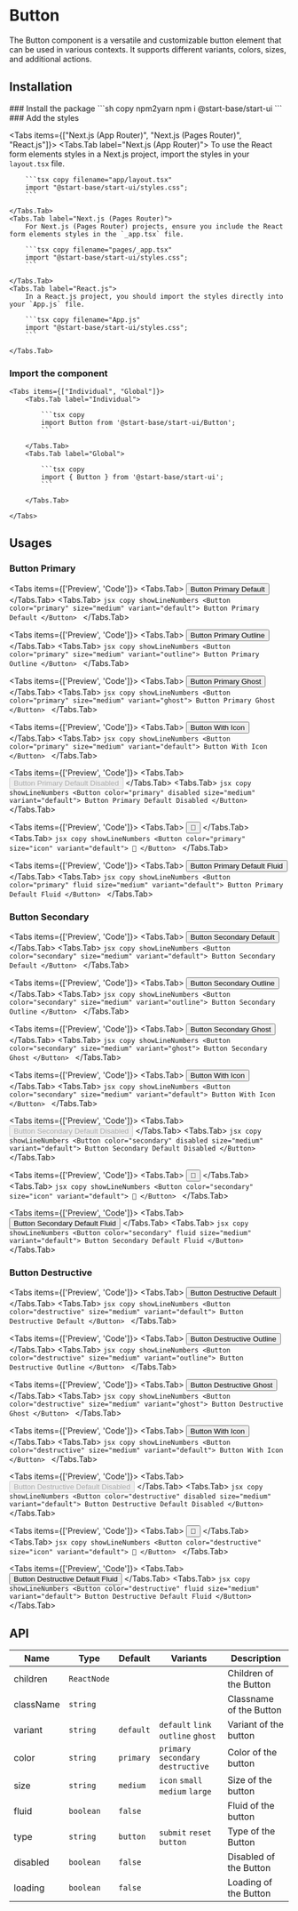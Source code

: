 
# Button

The Button component is a versatile and customizable button element that can be used in various contexts. It supports different variants, colors, sizes, and additional actions.

## Installation

<Steps>
### Install the package
```sh copy npm2yarn
npm i @start-base/start-ui
```
### Add the styles

<Tabs items={["Next.js (App Router)", "Next.js (Pages Router)", "React.js"]}>
    <Tabs.Tab label="Next.js (App Router)">
        To use the React form elements styles in a Next.js project, import the styles in your `layout.tsx` file.

        ```tsx copy filename="app/layout.tsx"
        import "@start-base/start-ui/styles.css";
        ```

    </Tabs.Tab>
    <Tabs.Tab label="Next.js (Pages Router)">
        For Next.js (Pages Router) projects, ensure you include the React form elements styles in the `_app.tsx` file.

        ```tsx copy filename="pages/_app.tsx"
        import "@start-base/start-ui/styles.css";
        ```

    </Tabs.Tab>
    <Tabs.Tab label="React.js">
        In a React.js project, you should import the styles directly into your `App.js` file.

        ```tsx copy filename="App.js"
        import "@start-base/start-ui/styles.css";
        ```

    </Tabs.Tab>

</Tabs>

### Import the component

    <Tabs items={["Individual", "Global"]}>
        <Tabs.Tab label="Individual">

            ```tsx copy
            import Button from '@start-base/start-ui/Button';
            ```

        </Tabs.Tab>
        <Tabs.Tab label="Global">

            ```tsx copy
            import { Button } from '@start-base/start-ui';
            ```

        </Tabs.Tab>

    </Tabs>

</Steps>

## Usages

### Button Primary

<Tabs items={['Preview', 'Code']}>
  <Tabs.Tab>
    <Preview height={200}>
      <Button color="primary" size="medium" variant="default">
        Button Primary Default
      </Button>
    </Preview>
  </Tabs.Tab>
  <Tabs.Tab>
    ```jsx copy showLineNumbers
    <Button color="primary" size="medium" variant="default">
      Button Primary Default
    </Button>
    ```
  </Tabs.Tab>
</Tabs>

<Tabs items={['Preview', 'Code']}>
  <Tabs.Tab>
    <Preview height={200}>
      <Button color="primary" size="medium" variant="outline">
        Button Primary Outline
      </Button>
    </Preview>
  </Tabs.Tab>
  <Tabs.Tab>
    ```jsx copy showLineNumbers
    <Button color="primary" size="medium" variant="outline">
      Button Primary Outline
    </Button>
    ```
  </Tabs.Tab>
</Tabs>

<Tabs items={['Preview', 'Code']}>
  <Tabs.Tab>
    <Preview height={200}>
      <Button color="primary" size="medium" variant="ghost">
        Button Primary Ghost
      </Button>
    </Preview>
  </Tabs.Tab>
  <Tabs.Tab>
    ```jsx copy showLineNumbers
    <Button color="primary" size="medium" variant="ghost">
      Button Primary Ghost
    </Button>
    ```
  </Tabs.Tab>
</Tabs>

<Tabs items={['Preview', 'Code']}>
  <Tabs.Tab>
    <Preview height={200}>
      <Button color="primary" size="medium" variant="default">
        Button With Icon
      </Button>
    </Preview>
  </Tabs.Tab>
  <Tabs.Tab>
    ```jsx copy showLineNumbers
    <Button color="primary" size="medium" variant="default">
      Button With Icon
    </Button>
    ```
  </Tabs.Tab>
</Tabs>

<Tabs items={['Preview', 'Code']}>
  <Tabs.Tab>
    <Preview height={200}>
      <Button color="primary" disabled size="medium" variant="default">
        Button Primary Default Disabled
      </Button>
    </Preview>
  </Tabs.Tab>
  <Tabs.Tab>
    ```jsx copy showLineNumbers
    <Button color="primary" disabled size="medium" variant="default">
      Button Primary Default Disabled
    </Button>
    ```
  </Tabs.Tab>
</Tabs>

<Tabs items={['Preview', 'Code']}>
  <Tabs.Tab>
    <Preview height={200}>
      <Button color="primary" size="icon" variant="default">
        🔔
      </Button>
    </Preview>
  </Tabs.Tab>
  <Tabs.Tab>
    ```jsx copy showLineNumbers
    <Button color="primary" size="icon" variant="default">
      🔔
    </Button>
    ```
  </Tabs.Tab>
</Tabs>

<Tabs items={['Preview', 'Code']}>
  <Tabs.Tab>
    <Preview height={200}>
      <Button color="primary" fluid size="medium" variant="default">
        Button Primary Default Fluid
      </Button>
    </Preview>
  </Tabs.Tab>
  <Tabs.Tab>
    ```jsx copy showLineNumbers
    <Button color="primary" fluid size="medium" variant="default">
      Button Primary Default Fluid
    </Button>
    ```
  </Tabs.Tab>
</Tabs>

### Button Secondary

<Tabs items={['Preview', 'Code']}>
  <Tabs.Tab>
    <Preview height={200}>
      <Button color="secondary" size="medium" variant="default">
        Button Secondary Default
      </Button>
    </Preview>
  </Tabs.Tab>
  <Tabs.Tab>
    ```jsx copy showLineNumbers
    <Button color="secondary" size="medium" variant="default">
      Button Secondary Default
    </Button>
    ```
  </Tabs.Tab>
</Tabs>

<Tabs items={['Preview', 'Code']}>
  <Tabs.Tab>
    <Preview height={200}>
      <Button color="secondary" size="medium" variant="outline">
        Button Secondary Outline
      </Button>
    </Preview>
  </Tabs.Tab>
  <Tabs.Tab>
    ```jsx copy showLineNumbers
    <Button color="secondary" size="medium" variant="outline">
      Button Secondary Outline
    </Button>
    ```
  </Tabs.Tab>
</Tabs>

<Tabs items={['Preview', 'Code']}>
  <Tabs.Tab>
    <Preview height={200}>
      <Button color="secondary" size="medium" variant="ghost">
        Button Secondary Ghost
      </Button>
    </Preview>
  </Tabs.Tab>
  <Tabs.Tab>
    ```jsx copy showLineNumbers
    <Button color="secondary" size="medium" variant="ghost">
      Button Secondary Ghost
    </Button>
    ```
  </Tabs.Tab>
</Tabs>

<Tabs items={['Preview', 'Code']}>
  <Tabs.Tab>
    <Preview height={200}>
      <Button color="secondary" size="medium" variant="default">
        Button With Icon
      </Button>
    </Preview>
  </Tabs.Tab>
  <Tabs.Tab>
    ```jsx copy showLineNumbers
    <Button color="secondary" size="medium" variant="default">
      Button With Icon
    </Button>
    ```
  </Tabs.Tab>
</Tabs>

<Tabs items={['Preview', 'Code']}>
  <Tabs.Tab>
    <Preview height={200}>
      <Button color="secondary" disabled size="medium" variant="default">
        Button Secondary Default Disabled
      </Button>
    </Preview>
  </Tabs.Tab>
  <Tabs.Tab>
    ```jsx copy showLineNumbers
    <Button color="secondary" disabled size="medium" variant="default">
      Button Secondary Default Disabled
    </Button>
    ```
  </Tabs.Tab>
</Tabs>

<Tabs items={['Preview', 'Code']}>
  <Tabs.Tab>
    <Preview height={200}>
      <Button color="secondary" size="icon" variant="default">
        🔔
      </Button>
    </Preview>
  </Tabs.Tab>
  <Tabs.Tab>
    ```jsx copy showLineNumbers
    <Button color="secondary" size="icon" variant="default">
      🔔
    </Button>
    ```
  </Tabs.Tab>
</Tabs>

<Tabs items={['Preview', 'Code']}>
  <Tabs.Tab>
    <Preview height={200}>
      <Button color="secondary" fluid size="medium" variant="default">
        Button Secondary Default Fluid
      </Button>
    </Preview>
  </Tabs.Tab>
  <Tabs.Tab>
    ```jsx copy showLineNumbers
    <Button color="secondary" fluid size="medium" variant="default">
      Button Secondary Default Fluid
    </Button>
    ```
  </Tabs.Tab>
</Tabs>

### Button Destructive

<Tabs items={['Preview', 'Code']}>
  <Tabs.Tab>
    <Preview height={200}>
      <Button color="destructive" size="medium" variant="default">
        Button Destructive Default
      </Button>
    </Preview>
  </Tabs.Tab>
  <Tabs.Tab>
    ```jsx copy showLineNumbers
    <Button color="destructive" size="medium" variant="default">
      Button Destructive Default
    </Button>
    ```
  </Tabs.Tab>
</Tabs>

<Tabs items={['Preview', 'Code']}>
  <Tabs.Tab>
    <Preview height={200}>
      <Button color="destructive" size="medium" variant="outline">
        Button Destructive Outline
      </Button>
    </Preview>
  </Tabs.Tab>
  <Tabs.Tab>
    ```jsx copy showLineNumbers
    <Button color="destructive" size="medium" variant="outline">
      Button Destructive Outline
    </Button>
    ```
  </Tabs.Tab>
</Tabs>

<Tabs items={['Preview', 'Code']}>
  <Tabs.Tab>
    <Preview height={200}>
      <Button color="destructive" size="medium" variant="ghost">
        Button Destructive Ghost
      </Button>
    </Preview>
  </Tabs.Tab>
  <Tabs.Tab>
    ```jsx copy showLineNumbers
    <Button color="destructive" size="medium" variant="ghost">
      Button Destructive Ghost
    </Button>
    ```
  </Tabs.Tab>
</Tabs>

<Tabs items={['Preview', 'Code']}>
  <Tabs.Tab>
    <Preview height={200}>
      <Button color="destructive" size="medium" variant="default">
        Button With Icon
      </Button>
    </Preview>
  </Tabs.Tab>
  <Tabs.Tab>
    ```jsx copy showLineNumbers
    <Button color="destructive" size="medium" variant="default">
      Button With Icon
    </Button>
    ```
  </Tabs.Tab>
</Tabs>

<Tabs items={['Preview', 'Code']}>
  <Tabs.Tab>
    <Preview height={200}>
      <Button color="destructive" disabled size="medium" variant="default">
        Button Destructive Default Disabled
      </Button>
    </Preview>
  </Tabs.Tab>
  <Tabs.Tab>
    ```jsx copy showLineNumbers
    <Button color="destructive" disabled size="medium" variant="default">
      Button Destructive Default Disabled
    </Button>
    ```
  </Tabs.Tab>
</Tabs>

<Tabs items={['Preview', 'Code']}>
  <Tabs.Tab>
    <Preview height={200}>
      <Button color="destructive" size="icon" variant="default">
        🔔
      </Button>
    </Preview>
  </Tabs.Tab>
  <Tabs.Tab>
    ```jsx copy showLineNumbers
    <Button color="destructive" size="icon" variant="default">
      🔔
    </Button>
    ```
  </Tabs.Tab>
</Tabs>

<Tabs items={['Preview', 'Code']}>
  <Tabs.Tab>
    <Preview height={200}>
      <Button color="destructive" fluid size="medium" variant="default">
        Button Destructive Default Fluid
      </Button>
    </Preview>
  </Tabs.Tab>
  <Tabs.Tab>
    ```jsx copy showLineNumbers
    <Button color="destructive" fluid size="medium" variant="default">
      Button Destructive Default Fluid
    </Button>
    ```
  </Tabs.Tab>
</Tabs>

## API

| Name      | Type        | Default   | Variants                            | Description             |
| --------- | ----------- | --------- | ----------------------------------- | ----------------------- |
| children  | `ReactNode` |           |                                     | Children of the Button  |
| className | `string`    |           |                                     | Classname of the Button |
| variant   | `string`    | `default` | `default` `link` `outline` `ghost`  | Variant of the button   |
| color     | `string`    | `primary` | `primary` `secondary` `destructive` | Color of the button     |
| size      | `string`    | `medium`  | `icon` `small` `medium` `large`     | Size of the button      |
| fluid     | `boolean`   | `false`   |                                     | Fluid of the button     |
| type      | `string`    | `button`  | `submit` `reset` `button`           | Type of the Button      |
| disabled  | `boolean`   | `false`   |                                     | Disabled of the Button  |
| loading   | `boolean`   | `false`   |                                     | Loading of the Button   |
